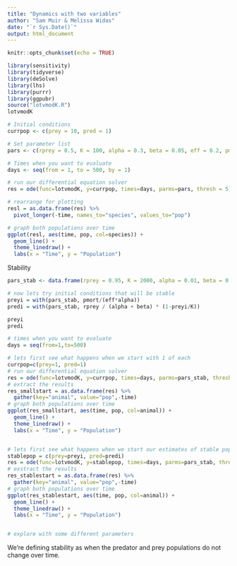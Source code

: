 ```yaml
---
title: "Dynamics with two variables"
author: "Sam Muir & Melissa Widas"
date: "`r Sys.Date()`"
output: html_document
---
```


```r
knitr::opts_chunk$set(echo = TRUE)
```

```r
library(sensitivity)
library(tidyverse)
library(deSolve)
library(lhs)
library(purrr)
library(ggpubr)
source("lotvmodK.R")
lotvmodK
```

```r
# Initial conditions
currpop <- c(prey = 10, pred = 1)

# Set parameter list
pars <- c(rprey = 0.5, K = 100, alpha = 0.3, beta = 0.05, eff = 0.2, pmort = 0.2)

# Times when you want to evaluate
days <- seq(from = 1, to = 500, by = 1)

# run our differential equation solver
res = ode(func=lotvmodK, y=currpop, times=days, parms=pars, thresh = 5)
```

```r
# rearrange for plotting
resl = as.data.frame(res) %>% 
  pivot_longer(-time, names_to="species", values_to="pop")

# graph both populations over time
ggplot(resl, aes(time, pop, col=species)) +
  geom_line() +
  theme_linedraw() +
  labs(x = "Time", y = "Population")
```


Stability
```r
pars_stab <- data.frame(rprey = 0.95, K = 2000, alpha = 0.01, beta = 0.05, eff = 0.4, pmort = 0.4)

# now lets try initial conditions that will be stable
preyi = with(pars_stab, pmort/(eff*alpha))
predi = with(pars_stab, rprey / (alpha + beta) * (1-preyi/K))

preyi
predi

# times when you want to evaluate
days = seq(from=1,to=500)

# lets first see what happens when we start with 1 of each
currpop=c(prey=1, pred=1)
# run our differential equation solver
res = ode(func=lotvmodK, y=currpop, times=days, parms=pars_stab, thresh = 20)
# extract the results
res_smallstart = as.data.frame(res) %>% 
  gather(key="animal", value="pop",-time)
# graph both populations over time
ggplot(res_smallstart, aes(time, pop, col=animal)) +
  geom_line() +
  theme_linedraw() +
  labs(x = "Time", y = "Population")


# lets first see what happens when we start our estimates of stable populations
stablepop = c(prey=preyi, pred=predi)
res = ode(func=lotvmodK, y=stablepop, times=days, parms=pars_stab, thresh = 20)
# exstract the results
res_stablestart = as.data.frame(res) %>% 
  gather(key="animal", value="pop",-time)
# graph both populations over time
ggplot(res_stablestart, aes(time, pop, col=animal)) + 
  geom_line() +
  theme_linedraw() +
  labs(x = "Time", y = "Population")


# explore with some different parameters
```

We're defining stability as when the predator and prey populations do not change over time. 
